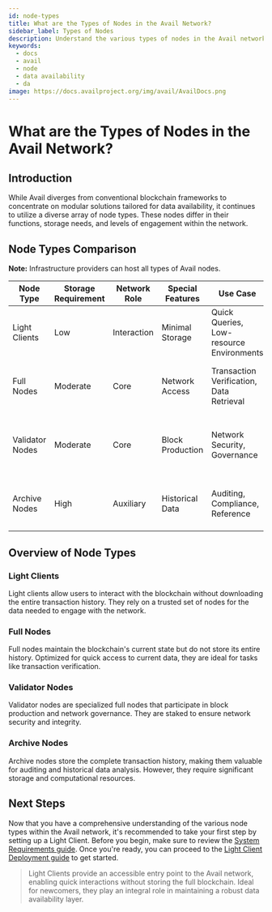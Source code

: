```yaml
---
id: node-types
title: What are the Types of Nodes in the Avail Network?
sidebar_label: Types of Nodes
description: Understand the various types of nodes in the Avail network and their unique functionalities.
keywords:
  - docs
  - avail
  - node
  - data availability
  - da
image: https://docs.availproject.org/img/avail/AvailDocs.png
---
```


# What are the Types of Nodes in the Avail Network?

## Introduction

While Avail diverges from conventional blockchain frameworks to concentrate on modular solutions tailored for data availability, it continues to utilize a diverse array of node types. These nodes differ in their functions, storage needs, and levels of engagement within the network.

## Node Types Comparison

**Note:** Infrastructure providers can host all types of Avail nodes.

| Node Type       | Storage Requirement | Network Role | Special Features      | Use Case                                 | Typically Hosted By                                                    |
| --------------- | ------------------- | ------------ | --------------------- | ---------------------------------------- | ---------------------------------------------------------------------- |
| Light Clients   | Low                 | Interaction  | Minimal Storage       | Quick Queries, Low-resource Environments | End users in low-resource environments                                 |
| Full Nodes      | Moderate            | Core         | Network Access        | Transaction Verification, Data Retrieval | Regular network participants, those involved in verification           |
| Validator Nodes | Moderate            | Core         | Block Production      | Network Security, Governance             | Trusted entities, elected participants, staked node providers          |
| Archive Nodes   | High                | Auxiliary    | Historical Data       | Auditing, Compliance, Reference          | Institutions, researchers, those needing comprehensive historical data |

## Overview of Node Types

### Light Clients

Light clients allow users to interact with the blockchain without downloading the entire transaction history. They rely on a trusted set of nodes for the data needed to engage with the network.

### Full Nodes

Full nodes maintain the blockchain's current state but do not store its entire history. Optimized for quick access to current data, they are ideal for tasks like transaction verification.

### Validator Nodes

Validator nodes are specialized full nodes that participate in block production and network governance. They are staked to ensure network security and integrity.

### Archive Nodes

Archive nodes store the complete transaction history, making them valuable for auditing and historical data analysis. However, they require significant storage and computational resources.

## Next Steps

Now that you have a comprehensive understanding of the various node types within the Avail network, it's recommended to take your first step by setting up a Light Client. Before you begin, make sure to review the [<ins>System Requirements guide</ins>](/docs/operate-a-node/run-a-full-node/requirements). Once you're ready, you can proceed to the [<ins>Light Client Deployment guide</ins>](/docs/operate-a-node/run-a-light-client/0010-light-client) to get started.

> Light Clients provide an accessible entry point to the Avail network, enabling quick interactions without storing the full blockchain. Ideal for newcomers, they play an integral role in maintaining a robust data availability layer.
